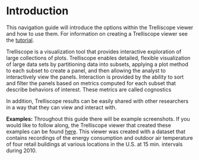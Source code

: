 

# Introduction

This navigation guide will introduce the options within the Trelliscope viewer and how to use them.  For information on creating a Trelliscope viewer see the [tutorial](http://deltarho.org/docs-trelliscope/#introduction).

Trelliscope is a visualization tool that provides interactive exploration of large collections of plots. Trelliscope enables detailed, flexible visualization of large data sets by partitioning data into subsets, applying a plot method to each subset to create a panel, and then allowing the analyst to interactively view the panels. Interaction is provided by the ability to sort and filter the panels based on metrics computed for each subset that describe behaviors of interest. These metrics are called cognostics

In addition, Trelliscope results can be easily shared with other researchers in a way that they can view and interact with.

**Examples:**
Throughout this guide there will be example screenshots.  If you would like to follow along, the Trelliscope viewer that created these examples can be found [here](https://ascm.shinyapps.io/amw-power/).  This viewer was created with a dataset that contains recordings of the energy consumption and outdoor air temperature of four retail buildings at various locations in the U.S. at 15 min. intervals during 2010.
